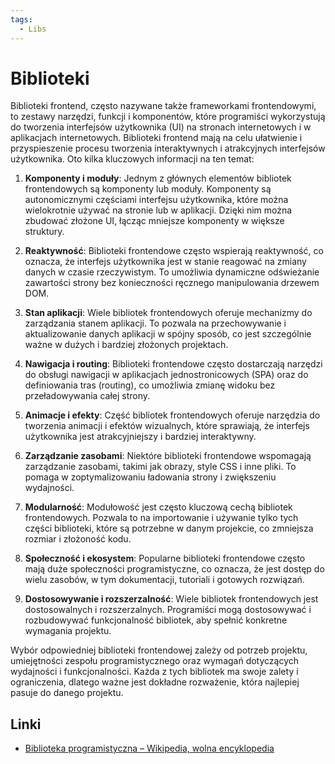 ```yaml
---
tags:
  - Libs
---
```


# Biblioteki

Biblioteki frontend, często nazywane także frameworkami frontendowymi, to zestawy narzędzi, funkcji i komponentów, które programiści wykorzystują do tworzenia interfejsów użytkownika (UI) na stronach internetowych i w aplikacjach internetowych. Biblioteki frontend mają na celu ułatwienie i przyspieszenie procesu tworzenia interaktywnych i atrakcyjnych interfejsów użytkownika. Oto kilka kluczowych informacji na ten temat:

1. **Komponenty i moduły**: Jednym z głównych elementów bibliotek frontendowych są komponenty lub moduły. Komponenty są autonomicznymi częściami interfejsu użytkownika, które można wielokrotnie używać na stronie lub w aplikacji. Dzięki nim można zbudować złożone UI, łącząc mniejsze komponenty w większe struktury.

2. **Reaktywność**: Biblioteki frontendowe często wspierają reaktywność, co oznacza, że interfejs użytkownika jest w stanie reagować na zmiany danych w czasie rzeczywistym. To umożliwia dynamiczne odświeżanie zawartości strony bez konieczności ręcznego manipulowania drzewem DOM.

3. **Stan aplikacji**: Wiele bibliotek frontendowych oferuje mechanizmy do zarządzania stanem aplikacji. To pozwala na przechowywanie i aktualizowanie danych aplikacji w spójny sposób, co jest szczególnie ważne w dużych i bardziej złożonych projektach.

4. **Nawigacja i routing**: Biblioteki frontendowe często dostarczają narzędzi do obsługi nawigacji w aplikacjach jednostronicowych (SPA) oraz do definiowania tras (routing), co umożliwia zmianę widoku bez przeładowywania całej strony.

5. **Animacje i efekty**: Część bibliotek frontendowych oferuje narzędzia do tworzenia animacji i efektów wizualnych, które sprawiają, że interfejs użytkownika jest atrakcyjniejszy i bardziej interaktywny.

6. **Zarządzanie zasobami**: Niektóre biblioteki frontendowe wspomagają zarządzanie zasobami, takimi jak obrazy, style CSS i inne pliki. To pomaga w zoptymalizowaniu ładowania strony i zwiększeniu wydajności.

7. **Modularność**: Modułowość jest często kluczową cechą bibliotek frontendowych. Pozwala to na importowanie i używanie tylko tych części biblioteki, które są potrzebne w danym projekcie, co zmniejsza rozmiar i złożoność kodu.

8. **Społeczność i ekosystem**: Popularne biblioteki frontendowe często mają duże społeczności programistyczne, co oznacza, że jest dostęp do wielu zasobów, w tym dokumentacji, tutoriali i gotowych rozwiązań.

9. **Dostosowywanie i rozszerzalność**: Wiele bibliotek frontendowych jest dostosowalnych i rozszerzalnych. Programiści mogą dostosowywać i rozbudowywać funkcjonalność bibliotek, aby spełnić konkretne wymagania projektu.

Wybór odpowiedniej biblioteki frontendowej zależy od potrzeb projektu, umiejętności zespołu programistycznego oraz wymagań dotyczących wydajności i funkcjonalności. Każda z tych bibliotek ma swoje zalety i ograniczenia, dlatego ważne jest dokładne rozważenie, która najlepiej pasuje do danego projektu.

## Linki

- [Biblioteka programistyczna – Wikipedia, wolna encyklopedia](https://pl.wikipedia.org/wiki/Biblioteka_programistyczna)
